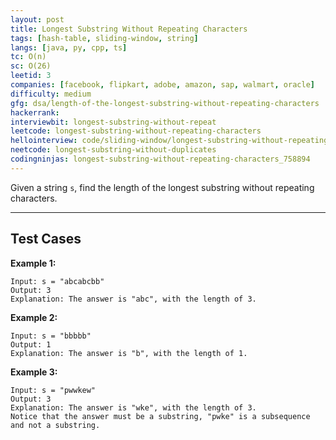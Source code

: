 ```yaml
---
layout: post
title: Longest Substring Without Repeating Characters
tags: [hash-table, sliding-window, string]
langs: [java, py, cpp, ts]
tc: O(n)
sc: O(26)
leetid: 3
companies: [facebook, flipkart, adobe, amazon, sap, walmart, oracle]
difficulty: medium
gfg: dsa/length-of-the-longest-substring-without-repeating-characters
hackerrank: 
interviewbit: longest-substring-without-repeat
leetcode: longest-substring-without-repeating-characters
hellointerview: code/sliding-window/longest-substring-without-repeating-characters
neetcode: longest-substring-without-duplicates
codingninjas: longest-substring-without-repeating-characters_758894
---
```


Given a string `s`, find the length of the longest substring without repeating characters.

---

## Test Cases

**Example 1:**
```
Input: s = "abcabcbb"
Output: 3
Explanation: The answer is "abc", with the length of 3.
```

**Example 2:**
```
Input: s = "bbbbb"
Output: 1
Explanation: The answer is "b", with the length of 1.
```

**Example 3:**
```
Input: s = "pwwkew"
Output: 3
Explanation: The answer is "wke", with the length of 3.
Notice that the answer must be a substring, "pwke" is a subsequence and not a substring.
```